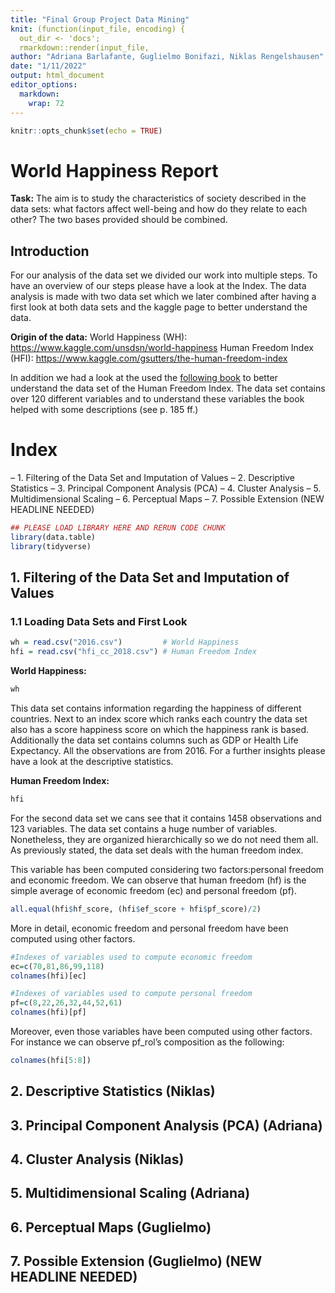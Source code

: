 ```yaml
---
title: "Final Group Project Data Mining"
knit: (function(input_file, encoding) {
  out_dir <- 'docs';
  rmarkdown::render(input_file,
author: "Adriana Barlafante, Guglielmo Bonifazi, Niklas Rengelshausen"
date: "1/11/2022"
output: html_document
editor_options: 
  markdown: 
    wrap: 72
---
```


```r
knitr::opts_chunk$set(echo = TRUE)
```

# World Happiness Report

**Task:** The aim is to study the characteristics of society described
in the data sets: what factors affect well-being and how do they relate
to each other? The two bases provided should be combined.

## Introduction

For our analysis of the data set we divided our work into multiple
steps. To have an overview of our steps please have a look at the Index.
The data analysis is made with two data set which we later combined
after having a first look at both data sets and the kaggle page to
better understand the data.

**Origin of the data:** World Happiness (WH):
<https://www.kaggle.com/unsdsn/world-happiness> Human Freedom Index
(HFI): <https://www.kaggle.com/gsutters/the-human-freedom-index>

In addition we had a look at the used the [following
book](https://www.cato.org/sites/cato.org/files/2021-01/human-freedom-index-2016.pdf)
to better understand the data set of the Human Freedom Index. The data
set contains over 120 different variables and to understand these
variables the book helped with some descriptions (see p. 185 ff.)

# Index

-- 1. Filtering of the Data Set and Imputation of Values 
-- 2. Descriptive Statistics 
-- 3. Principal Component Analysis (PCA) 
-- 4. Cluster Analysis 
-- 5. Multidimensional Scaling 
-- 6. Perceptual Maps 
-- 7. Possible Extension (NEW HEADLINE NEEDED)

```r
## PLEASE LOAD LIBRARY HERE AND RERUN CODE CHUNK
library(data.table)
library(tidyverse)
```

## 1. Filtering of the Data Set and Imputation of Values

### 1.1 Loading Data Sets and First Look

```r
wh = read.csv("2016.csv")         # World Happiness
hfi = read.csv("hfi_cc_2018.csv") # Human Freedom Index
```

**World Happiness:**

```r
wh
```

This data set contains information regarding the happiness of different
countries. Next to an index score which ranks each country the data set
also has a score happiness score on which the happiness rank is based.
Additionally the data set contains columns such as GDP or Health Life
Expectancy. All the observations are from 2016. For a further insights
please have a look at the descriptive statistics.

**Human Freedom Index:**

```r
hfi
```
For the second data set we cans see that it contains 1458 observations and 123 variables. The data set contains a 
huge number of variables. Nonetheless, they are organized hierarchically so we do not need them all. As previously
stated, the data set deals with the human freedom index. 

This variable has been computed considering two factors:personal freedom and economic freedom. 
We can observe that human freedom (hf) is the simple average of economic freedom (ec) and personal freedom (pf).

```r
all.equal(hfi$hf_score, (hfi$ef_score + hfi$pf_score)/2)
```

More in detail, economic freedom and personal freedom have been computed using other factors.
```r
#Indexes of variables used to compute economic freedom
ec=c(70,81,86,99,118)
colnames(hfi)[ec]
```

```r
#Indexes of variables used to compute personal freedom
pf=c(8,22,26,32,44,52,61)
colnames(hfi)[pf]
```

Moreover, even those variables have been computed using other factors.
For instance we can observe pf_rol's composition as the following:
```r
colnames(hfi[5:8])
```


## 2. Descriptive Statistics (Niklas)

## 3. Principal Component Analysis (PCA) (Adriana)

## 4. Cluster Analysis (Niklas)

## 5. Multidimensional Scaling (Adriana)

## 6. Perceptual Maps (Guglielmo)

## 7. Possible Extension (Guglielmo) (NEW HEADLINE NEEDED)
